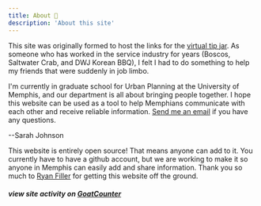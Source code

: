 ```yaml
---
title: About 📖
description: 'About this site'
---
```


This site was originally formed to host the links for the [virtual tip jar](https://docs.google.com/forms/d/e/1FAIpQLSdMUxwOvTsmaAnxvTRW1h-X5iBe9ftCCpHi9ap3VfK9fSrmqw/viewform). As someone who has worked in the service industry for years (Boscos, Saltwater Crab, and DWJ Korean BBQ), I felt I had to do something to help my friends that were suddenly in job limbo.

I'm currently in graduate school for Urban Planning at the University of Memphis, and our department is all about bringing people together. I hope this website can be used as a tool to help Memphians communicate with each other and receive reliable information. [Send me an email](mailto:sarahviamemphis@gmail.com) if you have any questions.

--Sarah Johnson

This website is entirely open source! That means anyone can add to it. You currently have to have a github account, but we are working to make it so anyone in Memphis can easily add and share information. Thank you so much to [Ryan Filler](https://github.com/ryanfiller) for getting this website off the ground.

##### view site activity on [GoatCounter](https://tidymemphis.goatcounter.com/)
